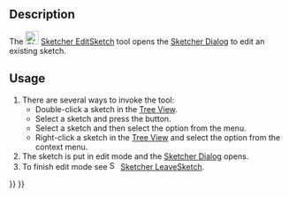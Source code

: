 <languages/>

{{Docnav
|[[Sketcher_NewSketch|New Sketch]]
|[[Sketcher_Dialog|Dialog]]
|[[Sketcher_Workbench|Sketcher]]
|IconL=Sketcher_NewSketch.svg‎‎
|IconR=
|IconC=Workbench_Sketcher.svg
}}

{{GuiCommand
|Name=Sketcher EditSketch
|MenuLocation=Sketch → Edit Sketch
|Workbenches=[[Sketcher_Workbench|Sketcher]], [[PartDesign_Workbench|PartDesign]]
|SeeAlso=[[Sketcher_LeaveSketch|Sketcher LeaveSketch]]
}}

==Description==

The [[Image:Sketcher_EditSketch.svg|24px]] [[Sketcher_EditSketch|Sketcher EditSketch]] tool opens the [[Sketcher_Dialog|Sketcher Dialog]] to edit an existing sketch.

==Usage==

# There are several ways to invoke the tool:
#* Double-click a sketch in the [[Tree_View|Tree View]].
#* Select a sketch and press the {{Button|[[Image:Sketcher_EditSketch.svg|16px]] [[Sketcher_EditSketch|Edit Sketch]]}} button.
#* Select a sketch and then select the {{MenuCommand|Sketch → [[Image:Sketcher_EditSketch.svg|16px]] Edit Sketch}} option from the menu.
#* Right-click a sketch in the [[Tree_View|Tree View]] and select the {{MenuCommand|Edit Sketch}} option from the context menu.
# The sketch is put in edit mode and the [[Sketcher_Dialog|Sketcher Dialog]] opens.
# To finish edit mode see [[Image:Sketcher_LeaveSketch.svg|16px]] [[Sketcher_LeaveSketch|Sketcher LeaveSketch]].


{{Docnav
|[[Sketcher_NewSketch|New Sketch]]
|[[Sketcher_Dialog|Dialog]]
|[[Sketcher_Workbench|Sketcher]]
|IconL=Sketcher_NewSketch.svg‎‎
|IconR=
|IconC=Workbench_Sketcher.svg
}}

{{Sketcher_Tools_navi{{#translation:}}}}
{{Userdocnavi{{#translation:}}}}